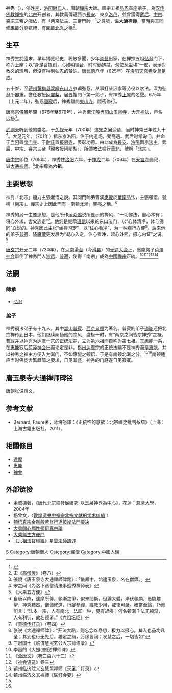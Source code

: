 {{Infobox Buddhist
| name =神秀
| image =Shenxiu.jpg
| imagesize =
| caption = 
| birth_date =606年
| birth_place = 洛陽
| death_date = 706年
| death_place = 洛陽
| residence =
| prizes =
| citizenship =
| nationality = 
| known_for = 創立北宗禪
| school = [[禪宗|禪宗]]
| callsign  = 
| title = 大通禪師
| deity =
| education = 
| work_institution = 
| advisor =[[弘忍|弘忍]]
| students =普寂、義福
| publication = 
| publication_translate = 
| incarnation_from =
| reincarnation_to = 
| successor =
| footnotes =
}}
{{中國禪宗}}
{{佛教}}

'''神秀'''（{{bd|606年||706年||}}），俗姓[[李姓|李]]，[[洛阳|洛阳]][[尉氏|尉氏]]人，唐朝[[禪宗|禪宗]]大師。禪宗五祖[[弘忍|弘忍]]首座弟子，為[[汉传佛教|汉传佛教]][[禅宗|禅宗]]的[[北宗|北宗]]开创者。其教義傳遍西京[[長安|長安]]、東京[[洛邑|洛邑]]，並曾獲得[[武后|武后]]、[[唐中宗|中宗]]、[[唐睿宗|睿宗]]三帝之[[皈依|皈依]]，有「两京[[法主|法主]]、三帝[[帝師|門師]]」<ref>{{Cite web |url=http://www.ichanfeng.com/news/tianxiazongfeng/2015/0618/787.html |title=曾为“两京法主，三帝门师”的神秀禅师 |access-date=2018-07-13 |archive-url=https://web.archive.org/web/20180714021419/http://www.ichanfeng.com/news/tianxiazongfeng/2015/0618/787.html |archive-date=2018-07-14 |dead-url=yes }}</ref>之尊號，谥'''大通禅师'''，當時與其同修[[惠能|惠能]]分庭抗禮，有[[南能北秀|南能北秀]]之稱<ref>宋《[[高僧传|高僧传]]》（卷八）</ref>。

== 生平 ==
神秀生於[[隋|隋]]末，早年博览经史，聰敏多聞，少年[[剃髮|剃髮]]出家，在禅宗五祖[[弘忍|弘忍]]门下，称为上座；以“身是菩提树，心如明镜台，时时勤拂拭，勿使惹尘埃”一偈，表示对教义的理解，但没有得到弘忍的赞许。[[唐|唐]][[武德|武德]]八年（625年）在[[洛阳|洛阳]][[天宫寺|天宫寺]]受[[具足戒|具足戒]]。

五十岁，至[[蕲州|蕲州]][[黄梅县|黄梅县]][[双峰东山寺|双峰东山寺]]参谒弘忍，从事打柴汲水等劳役以求法。深为弘忍所器重，擔任教授[[阿闍梨|阿闍梨]]，居五祖門下第一弟子，有神秀[[上座|上座]]的名聲。675年（上元二年），弘忍[[圆寂|圆寂]]后，神秀離開[[五祖寺|東山寺]]，隱密修行。

唐高宗[[儀鳳|儀鳳]]年間（676年至679年），神秀至[[江陵|江陵]][[当阳山|当阳山]][[玉泉寺_(当阳市)|玉泉寺]]，大开[[禅宗|禅法]]，声名远扬<ref>張說《唐玉泉寺大通禪師碑銘》：「儀鳳中，始逮玉泉，名在僧錄。」</ref>。

[[武则天|武则天]]听到他的盛名，于[[久视|久视]]元年（700年）遣[[宋之问|宋之问]]迎请，当时神秀已年过九十<ref>宋之问《为洛下诸僧请法事迎秀禅师表》</ref>。[[大足|大足]]元年，（[[701|701]]年）抵[[洛阳|东京洛阳]]，住于内[[道场|道场]]，受高遇。武后时常询问，并命于[[当阳市|当阳]]置[[度门寺|度门寺]]、于[[尉氏|尉氏]]置[[报恩寺|报恩寺]]，表彰功德。由此成為[[長安|長安]]、[[洛陽|洛陽]]兩京[[法主|法主]]，武后、[[唐中宗|中宗]]、[[唐睿宗|睿宗]]三帝「親教授阿闍梨」，所傳教法盛行[[華北|華北]]，號稱「北宗」。

[[唐中宗|唐中宗]]即位（705年），神秀住[[洛阳|洛阳]]六年，于[[神龙|神龙]]二年（706年）在[[天宫寺|天宫寺]]圆寂，谥[[大通禅师|大通禅师]]。<ref>《大乘五方便》</ref>北宗尊為'''六祖'''。

== 主要思想 ==
神秀「北宗」極力主張漸悟之說。其同門師弟曹溪[[惠能|惠能]]於[[華南|華南]]弘法，主張頓悟，號稱「南宗」。禪宗史上因此而有「南頓北漸」響亮之稱。<ref>自唐以降，達摩所傳，頓漸之爭，似未間斷，但論大體，漸伏頓顯，惠能趣聖，神秀黯然，僧伽修道，行腳參禪，經教少用，戒律可嚴。確當至論，乃惠能言：“法本一宗，人有南北，法即一种，见有迟疾；何名顿渐？法无顿渐，人有利钝，故名顿渐。”《[[六祖坛经|六祖坛经]]》</ref>

神秀的另一主要思想，是他所作[[偈语|示众偈]]说所显示的禅风，“一切佛法，自心本有；将心外求，舍父逃走”<ref>《[http://www.books.com.tw/exep/assp.php/jamezku/products/0010292913?utm_source=jamezku&utm_medium=ap-books&utm_content=recommend&utm_campaign=ap-201505 景德传灯录]》（卷四）</ref>。他纯是继承[[道信|道信]]以来的东山法门，以“心体清净，体与佛同”立说的。神秀因此主张“坐禅习定”，以“住心看净”，为一种观行方便<ref>张说《大通禅师碑》：“开法大略，则忘念以息想，极力以摄心。其入也品均凡圣；其到也行无先后。趣定之前，万缘皆闭；发慧之后，一切皆如”</ref>。后来他的弟子[[普寂|普寂]]、[[降魔藏|降魔藏]]更发展为“凝心入定，住心看净，起心外照，摄心内证”之说。<ref>三眼国土《临济慧照玄公大宗师语录》</ref>

[[唐玄宗|唐玄宗]][[开元|开元]]二年（730年），在[[河南|河南]][[滑台|滑台]]（今[[滑县|滑县]]）的[[无遮大会|无遮大会]]上，惠能弟子[[荷澤神会|荷澤神会]]辯倒了神秀門人[[崇远|崇远]]、[[普寂|普寂]]，使得「南宗」成為[[中國禪宗|中國禪宗]]正統。<ref>李邕的《大照(普寂)禅师碑》</ref><ref name="#1">《[[全唐文|全唐文]]》（卷二百六十二）</ref><ref name="#2">《[[神会语录|神会语录]]》卷三</ref><ref>镇州临济院义玄慧照禅师《天圣广灯录》</ref><ref>镇州临济义玄禅师《联灯会要》</ref>

== 法嗣 ==
=== 師承 ===
*[[弘忍|弘忍]]
=== 弟子 ===
神秀嗣法弟子有十九人，其中[[嵩山|嵩山]][[普寂|普寂]]、[[西京|西京]][[义福|义福]]为著名。普寂的弟子[[道璇|道璇]]还把北宗禅传到日本。他们继续阐扬他的宗风，盛极一时，有“两京之间皆宗神秀”之概。[[普寂|普寂]]并以神秀为达摩一宗的正统法嗣，立为第六祖而自称为第七祖。其[[惠能|惠能]]一系，在[[惠能|惠能]]寂后[[荷泽神会|荷泽神会]]出而论定是非，指出[[达摩|达摩]]宗的正统法嗣不是神秀而是[[惠能|惠能]]，并以神秀之禅由方便入为渐门，不如[[惠能|惠能]]之[[顿悟|顿悟]]，于是有[[南顿北渐|南顿北渐]]之分。<ref name="#1"/><ref name="#2"/>南顿适应当时佛徒舍繁趋简之要求，日见其盛，神秀的门庭遂日见寂寞。

==唐玉泉寺大通禅师碑铭==
{{wikisource|唐玉泉寺大通禪師碑銘（並序）}}
唐朝[[张说|张说]]撰文。

== 参考文献 ==
{{reflist}}
*Bernard, Faure著，蔣海怒譯：《正統性的意欲：北宗禪之批判系譜》（上海：上海古籍出版社，2011）。

== 相關條目 ==
*  [[菩提达摩|達摩]]
* [[惠能|惠能]]
* [[神會|神會]]

==外部链接==
*余威德著，《唐代北宗禪發展研究-以玉泉神秀為中心》，花蓮：[[慈濟大學|慈濟大學]]，2004年
*杨曾文，〈[http://enlight.lib.ntu.edu.tw/FULLTEXT/JR-AN/102705.htm 敦煌遗书中禅宗北宗文献的学术价值] {{Wayback|url=http://enlight.lib.ntu.edu.tw/FULLTEXT/JR-AN/102705.htm |date=20201123110817 }}〉
*[http://www.nssd.org/articles/article_detail.aspx?id=26636433 頓悟真宗金剛般若修行達彼岸法門要决] {{Wayback|url=http://www.nssd.org/articles/article_detail.aspx?id=26636433 |date=20201123110824 }}
*[http://www.baus-ebs.org/sutra/fan-read/003/02-008.htm 大乘開心顯性頓悟真宗論] {{Wayback|url=http://www.baus-ebs.org/sutra/fan-read/003/02-008.htm |date=20210311185221 }}
*[http://www.baus-ebs.org/sutra/fan-read/003/02-006.htm 大乘無生方便門] {{Wayback|url=http://www.baus-ebs.org/sutra/fan-read/003/02-006.htm |date=20210311185132 }}
*[https://web.archive.org/web/20061007173941/http://www.fgs.org.tw/master/masterA/library/ebook/sutra/sixth-huinang/index-1.htm 《六祖法寶壇經》星雲法師講述]

{{禪宗}}

{{Authority control}}
{{DEFAULTSORT:L}}
[[Category:李姓|S]]
[[Category:唐朝僧人|Category:唐朝僧人]]
[[Category:禪僧|Category:禪僧]]
[[Category:中國人瑞|Category:中國人瑞]]